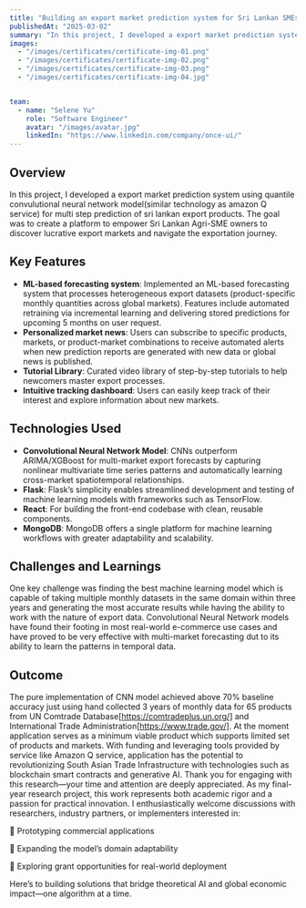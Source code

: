 ```yaml
---
title: "Building an export market prediction system for Sri Lankan SMEs"
publishedAt: "2025-03-02"
summary: "In this project, I developed a export market prediction system using quantile convulutional neural network model(similar technology as amazon Q service) for multi step prediction of sri lankan export products."
images:
  - "/images/certificates/certificate-img-01.png"
  - "/images/certificates/certificate-img-02.png"
  - "/images/certificates/certificate-img-03.png"
  - "/images/certificates/certificate-img-04.jpg"


team:
  - name: "Selene Yu"
    role: "Software Engineer"
    avatar: "/images/avatar.jpg"
    linkedIn: "https://www.linkedin.com/company/once-ui/"
---
```


## Overview

In this project, I developed a export market prediction system using quantile convulutional neural network model(similar technology as amazon Q service) for multi step prediction of sri lankan export products. The goal was to create a platform to empower Sri Lankan Agri-SME owners to discover lucrative export markets and navigate the exportation journey.

## Key Features

- **ML-based forecasting system**: Implemented an ML-based forecasting system that processes heterogeneous export datasets (product-specific monthly quantities across global markets). Features include automated retraining via incremental learning and delivering stored predictions for upcoming 5 months on user request.
- **Personalized market news**: Users can subscribe to specific products, markets, or product-market combinations to receive automated alerts when new prediction reports are generated with new data or global news is published.
- **Tutorial Library**: Curated video library of step-by-step tutorials to help newcomers master export processes.
- **Intuitive tracking dashboard**: Users can easily keep track of their interest and explore information about new markets.

## Technologies Used

- **Convolutional Neural Network Model**: CNNs outperform ARIMA/XGBoost for multi-market export forecasts by capturing nonlinear multivariate time series patterns and automatically learning cross-market spatiotemporal relationships.
- **Flask**: Flask’s simplicity enables streamlined development and testing of machine learning models with frameworks such as TensorFlow.
- **React**: For building the front-end codebase with clean, reusable components.
- **MongoDB**: MongoDB offers a single platform for machine learning workflows with greater adaptability and scalability.
## Challenges and Learnings

One key challenge was finding the best machine learning model which is capable of taking multiple monthly datasets in the same domain within three years and generating the most accurate results while having the ability to work with the nature of export data. Convolutional Neural Network models have found their footing in most real-world e-commerce use cases and have proved to be very effective with multi-market forecasting dut to its ability to learn the patterns in temporal data.

## Outcome

The pure implementation of CNN model achieved above 70% baseline accuracy just using hand collected 3 years of monthly data for 65 products from UN Comtrade Database[https://comtradeplus.un.org/] and International Trade Administration[https://www.trade.gov/]. At the moment application serves as a minimum viable product which supports limited set of products and markets. With funding and leveraging tools provided by service like Amazon Q service, application has the potential to revolutionizing South Asian Trade Infrastructure with technologies such as blockchain smart contracts and generative AI. Thank you for engaging with this research—your time and attention are deeply appreciated. As my final-year research project, this work represents both academic rigor and a passion for practical innovation. I enthusiastically welcome discussions with researchers, industry partners, or implementers interested in:

🔹 Prototyping commercial applications

🔹 Expanding the model’s domain adaptability

🔹 Exploring grant opportunities for real-world deployment

Here’s to building solutions that bridge theoretical AI and global economic impact—one algorithm at a time.